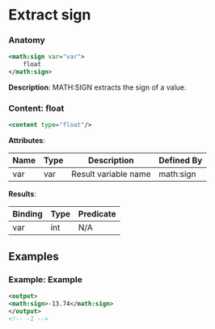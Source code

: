 # Extract sign

### Anatomy

```xml
<math:sign var="var">
    float
</math:sign>
```

 **Description**:
 MATH:SIGN extracts the sign of a value.

### Content: float

```xml
<content type="float"/>
```

**Attributes**:

| Name | Type | Description | Defined By |
| ---- | ---- | ----------- | ---------- |
| var | var | Result variable name | math:sign |


**Results**:

| Binding | Type | Predicate |
| ------- | ---- | --------- |
| var | int | N/A |


## Examples

### Example: Example

```xml
<output>
<math:sign>-13.74</math:sign>
</output>
<!-- -1 -->
```

